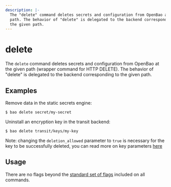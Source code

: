 ```yaml
---
description: |-
  The "delete" command deletes secrets and configuration from OpenBao at the given
  path. The behavior of "delete" is delegated to the backend corresponding to
  the given path.
---
```


# delete

The `delete` command deletes secrets and configuration from OpenBao at the given
path (wrapper command for HTTP DELETE). The behavior of "delete" is delegated to
the backend corresponding to the given path.

## Examples

Remove data in the static secrets engine:

```shell-session
$ bao delete secret/my-secret
```

Uninstall an encryption key in the transit backend:

```shell-session
$ bao delete transit/keys/my-key
```

Note: changing the `deletion_allowed` parameter to `true` is necessary for the
key to be successfully deleted, you can read more on key parameters [here](/api-docs/secret/transit#update-key-configuration)

## Usage

There are no flags beyond the [standard set of flags](index.mdx)
included on all commands.
